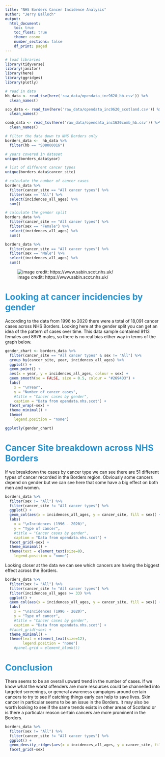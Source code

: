 ```yaml
---
title: "NHS Borders Cancer Incidence Analysis"
author: "Jerry Balloch"
output:
  html_document:
    toc: true
    toc_float: true
    theme: cosmo
    number_sections: false
    df_print: paged
---
```


```r

# load libraries
library(tidyverse)
library(janitor)
library(here)
library(ggridges)
library(plotly)

# read in data
hb_data <- read_tsv(here('raw_data/opendata_inc9620_hb.csv')) %>% 
  clean_names()

sco_data <- read_tsv(here('raw_data/opendata_inc9620_scotland.csv')) %>% 
  clean_names()

comb_data <- read_tsv(here('raw_data/opendata_inc1620comb_hb.csv')) %>% 
  clean_names()

```

```r

# filter the data down to NHS Borders only
borders_data <-  hb_data %>% 
  filter(hb == "S08000016")

# years covered in dataset
unique(borders_data$year)

# list of different cancer types
unique(borders_data$cancer_site)

# calculate the number of cancer cases
borders_data %>% 
  filter(cancer_site == "All cancer types") %>% 
  filter(sex == "All") %>% 
  select(incidences_all_ages) %>% 
  sum()

# calculate the gender split
borders_data %>% 
  filter(cancer_site == "All cancer types") %>% 
  filter(sex == "Female") %>% 
  select(incidences_all_ages) %>% 
  sum()

borders_data %>% 
  filter(cancer_site == "All cancer types") %>% 
  filter(sex == "Male") %>% 
  select(incidences_all_ages) %>% 
  sum()


```
![image credit: https://www.sabin.scot.nhs.uk/](../www/MAP__Borders.jpeg)

# <span style="color: #2694D3;">Looking at cancer incidencies by gender</span>

According to the data from 1996 to 2020 there were a total of 18,091 cancer cases across NHS Borders. Looking here at the gender split you can get an idea of the pattern of cases over time. This data sample contained 9113 females and 8978 males, so there is no real bias either way in terms of the graph below.


```r
gender_chart <- borders_data %>%
  filter(cancer_site == "All cancer types" & sex != "All") %>% 
  group_by(cancer_site, year, incidences_all_ages) %>% 
  ggplot() +
  geom_point() +
  aes(x = year, y = incidences_all_ages, colour = sex) +
  geom_smooth(se = FALSE, size = 0.5, colour = "#2694D3") +
  labs(
    x = "\nYear",
    y = "Number of cancer cases",
    #title = "Cancer cases by gender",
    caption = "Data from opendata.nhs.scot") +
  facet_wrap(~sex) +
  theme_minimal() +
  theme( 
    legend.position = "none")

ggplotly(gender_chart)
```

# <span style="color: #2694D3;">Cancer Site breakdown across NHS Borders</span>

If we breakdown the cases by cancer type we can see there are 51 different types of cancer recorded in the Borders region. Obviously some cancers depend on gender but we can see here that some have a big effect on both men and women.

```r
borders_data %>%
  filter(sex != "All") %>% 
  filter(cancer_site != "All cancer types") %>% 
  ggplot() +
  geom_col(aes(x = incidences_all_ages, y = cancer_site, fill = sex)) +
  labs(
    x = "\nIncidences (1996 - 2020)",
    y = "Type of cancer",
    #title = "Cancer cases by gender",
    caption = "Data from opendata.nhs.scot") +
  facet_grid(~sex) +
  theme_minimal() +
  theme(text = element_text(size=8),
    legend.position = "none")
```

Looking closer at the data we can see which cancers are having the biggest effect across the Borders. 


```r
borders_data %>%
  filter(sex != "All") %>% 
  filter(cancer_site != "All cancer types") %>% 
  filter(incidences_all_ages >= 33) %>% 
  ggplot() +
  geom_col(aes(x = incidences_all_ages, y = cancer_site, fill = sex)) +
  labs(
    x = "\nIncidences (1996 - 2020)",
    y = "Type of cancer",
    #title = "Cancer cases by gender",
    caption = "Data from opendata.nhs.scot") +
  #facet_grid(~sex) +
  theme_minimal() +
  theme(text = element_text(size=12),
        legend.position = "none")
    #panel.grid = element_blank())

```

# <span style="color: #2694D3;">Conclusion</span>

There seems to be an overall upward trend in the number of cases. If we know what the worst offenders are more resources could be channelled into targeted screenings, or general awareness campaigns around certain cancers to try to see if catching things early can help to save lives. Skin cancer in particular seems to be an issue in the Borders. It may also be worth looking to see if the same trends exists in other areas of Scotland or is there a particular reason certain cancers are more prominent in the Borders.


```r
borders_data %>%
  filter(sex != "All") %>% 
  filter(cancer_site != "All cancer types") %>% 
  ggplot() +
  geom_density_ridges(aes(x = incidences_all_ages, y = cancer_site, fill = sex)) +
  facet_grid(~sex)
```

